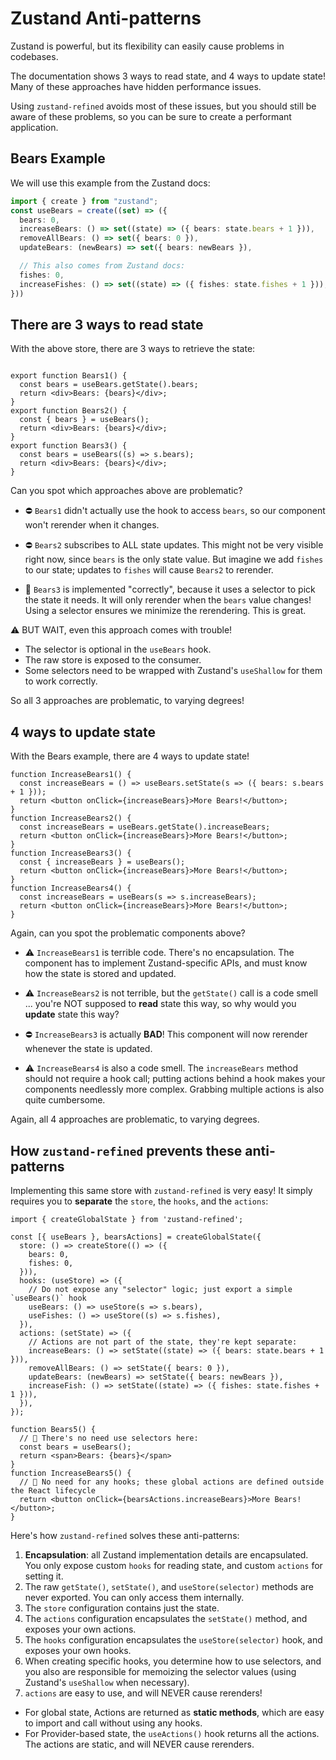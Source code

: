 

<Meta of={Stories} />

# Zustand Anti-patterns

Zustand is powerful, but its flexibility can easily cause problems in codebases.

The documentation shows 3 ways to read state, and 4 ways to update state!  Many of these approaches have hidden performance issues.

Using `zustand-refined` avoids most of these issues, but you should still be aware of these problems, so you can be sure to create a performant application.

## Bears Example

We will use this example from the Zustand docs:

```ts
import { create } from "zustand";
const useBears = create((set) => ({
  bears: 0,
  increaseBears: () => set((state) => ({ bears: state.bears + 1 })),
  removeAllBears: () => set({ bears: 0 }),
  updateBears: (newBears) => set({ bears: newBears }),

  // This also comes from Zustand docs:
  fishes: 0,
  increaseFishes: () => set((state) => ({ fishes: state.fishes + 1 })),
}))
```

## There are 3 ways to read state

With the above store, there are 3 ways to retrieve the state:

```tsx

export function Bears1() {
  const bears = useBears.getState().bears;
  return <div>Bears: {bears}</div>;
}
export function Bears2() {
  const { bears } = useBears();
  return <div>Bears: {bears}</div>;
}
export function Bears3() {
  const bears = useBears((s) => s.bears);
  return <div>Bears: {bears}</div>;
}
```


Can you spot which approaches above are problematic?

- ⛔️ `Bears1` didn't actually use the hook to access `bears`, so our component won't rerender when it changes.
<Canvas of={Stories.Bears1} />

- ⛔️ `Bears2` subscribes to ALL state updates.  This might not be very visible right now, since `bears` is the only state value.  But imagine we add `fishes` to our state; updates to `fishes` will cause `Bears2` to rerender.
<Canvas of={Stories.Bears2} />

- 💚 `Bears3` is implemented "correctly", because it uses a selector to pick the state it needs. It will only rerender when the `bears` value changes!  Using a selector ensures we minimize the rerendering.  This is great.
<Canvas of={Stories.Bears3} />

  ⚠️ BUT WAIT, even this approach comes with trouble!
  - The selector is optional in the `useBears` hook.
  - The raw store is exposed to the consumer.
  - Some selectors need to be wrapped with Zustand's `useShallow` for them to work correctly.

So all 3 approaches are problematic, to varying degrees!


## 4 ways to update state

With the Bears example, there are 4 ways to update state!

```tsx
function IncreaseBears1() {
  const increaseBears = () => useBears.setState(s => ({ bears: s.bears + 1 }));
  return <button onClick={increaseBears}>More Bears!</button>;
}
function IncreaseBears2() {
  const increaseBears = useBears.getState().increaseBears;
  return <button onClick={increaseBears}>More Bears!</button>;
}
function IncreaseBears3() {
  const { increaseBears } = useBears();
  return <button onClick={increaseBears}>More Bears!</button>;
}
function IncreaseBears4() {
  const increaseBears = useBears(s => s.increaseBears);
  return <button onClick={increaseBears}>More Bears!</button>;
}
```

Again, can you spot the problematic components above?

- ⚠️ `IncreaseBears1` is terrible code. There's no encapsulation. The component has to implement Zustand-specific APIs, and must know how the state is stored and updated.
  <Canvas of={Stories.IncreaseBears1} />

- ⚠️ `IncreaseBears2` is not terrible, but the `getState()` call is a code smell ... you're NOT supposed to **read** state this way, so why would you **update** state this way?
<Canvas of={Stories.IncreaseBears2} />

- ⛔️ `IncreaseBears3` is actually **BAD**! This component will now rerender whenever the state is updated.
<Canvas of={Stories.IncreaseBears3} />

- ⚠️ `IncreaseBears4` is also a code smell. The `increaseBears` method should not require a hook call; putting actions behind a hook makes your components needlessly more complex.  Grabbing multiple actions is also quite cumbersome.
<Canvas of={Stories.IncreaseBears4} />

Again, all 4 approaches are problematic, to varying degrees.


## How `zustand-refined` prevents these anti-patterns

Implementing this same store with `zustand-refined` is very easy! It simply requires you to **separate** the `store`, the `hooks`, and the `actions`:

```tsx
import { createGlobalState } from 'zustand-refined';

const [{ useBears }, bearsActions] = createGlobalState({
  store: () => createStore(() => ({
    bears: 0,
    fishes: 0,
  })),
  hooks: (useStore) => ({
    // Do not expose any "selector" logic; just export a simple `useBears()` hook
    useBears: () => useStore(s => s.bears),
    useFishes: () => useStore((s) => s.fishes),
  }),
  actions: (setState) => ({
    // Actions are not part of the state, they're kept separate:
    increaseBears: () => setState((state) => ({ bears: state.bears + 1 })),
    removeAllBears: () => setState({ bears: 0 }),
    updateBears: (newBears) => setState({ bears: newBears }),
    increaseFish: () => setState((state) => ({ fishes: state.fishes + 1 })),
  }),
});

function Bears5() {
  // 💚 There's no need use selectors here:
  const bears = useBears();
  return <span>Bears: {bears}</span>
}
function IncreaseBears5() {
  // 💚 No need for any hooks; these global actions are defined outside the React lifecycle
  return <button onClick={bearsActions.increaseBears}>More Bears!</button>;
}
```

<Canvas of={StoriesImproved.NoAntiPatternsHere} />

Here's how `zustand-refined` solves these anti-patterns:

1. **Encapsulation**: all Zustand implementation details are encapsulated. You only expose custom `hooks` for reading state, and custom `actions` for setting it.
2. The raw `getState()`, `setState()`, and `useStore(selector)` methods are never exported.  You can only access them internally.
3. The `store` configuration contains just the state.
4. The `actions` configuration encapsulates the `setState()` method, and exposes your own actions.
5. The `hooks` configuration encapsulates the `useStore(selector)` hook, and exposes your own hooks.
6. When creating specific hooks, you determine how to use selectors, and you also are responsible for memoizing the selector values (using Zustand's `useShallow` when necessary).
7. `actions` are easy to use, and will NEVER cause rerenders!
  - For global state, Actions are returned as **static methods**, which are easy to import and call without using any hooks.
  - For Provider-based state, the `useActions()` hook returns all the actions.  The actions are static, and will NEVER cause rerenders.



